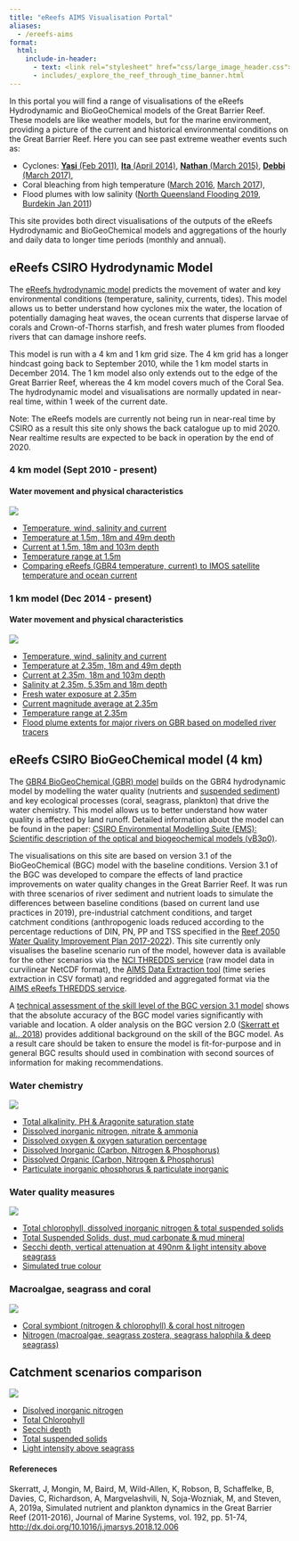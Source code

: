 ```yaml
---
title: "eReefs AIMS Visualisation Portal"
aliases:
  - /ereefs-aims
format:
  html:
    include-in-header:
      - text: <link rel="stylesheet" href="css/large_image_header.css">
      - includes/_explore_the_reef_through_time_banner.html
---
```


In this portal you will find a range of visualisations of the eReefs
Hydrodynamic and BioGeoChemical models of the Great Barrier Reef. These models
are like weather models, but for the marine environment, providing a picture of
the current and historical environmental conditions on the Great Barrier Reef.
Here you can see past extreme weather events such as:

- Cyclones: [**Yasi** (Feb 2011)](./gbr4/temp-wind-salt-current/index.qmd#year=2011;month=2), [**Ita** (April 2014)](./gbr4/temp-wind-salt-current/index.qmd#year=2014;month=4), [**Nathan** (March 2015)](./gbr4/temp-wind-salt-current/index.qmd#year=2015;month=3), [**Debbi** (March 2017)](./gbr4/temp-wind-salt-current/index.qmd#year=2017;month=3),
- Coral bleaching from high temperature ([March 2016](./gbr4/temp-wind-salt-current/index.qmd#year=2016;month=3), [March 2017](./gbr4/temp-wind-salt-current/index.qmd#year=2017;month=3)),
- Flood plumes with low salinity ([North Queensland Flooding 2019](./gbr1/salt-multi-depth/index.qmd#region=townsville-3;year=2019;month=2), [Burdekin Jan 2011](./gbr1/salt-multi-depth/index.qmd#year=2011;month=1;region=townsville-3))

This site provides both direct visualisations of the outputs of the eReefs
Hydrodynamic and BioGeoChemical models and aggregations of the hourly and daily
data to longer time periods (monthly and annual).

## eReefs CSIRO Hydrodynamic Model

The [eReefs hydrodynamic model](https://research.csiro.au/ereefs/models/models-about/models-hydrodynamics/) predicts the movement of water and key
environmental conditions (temperature, salinity, currents, tides). This model
allows us to better understand how cyclones mix the water, the location of
potentially damaging heat waves, the ocean currents that disperse larvae of
corals and Crown-of-Thorns starfish, and fresh water plumes from flooded rivers
that can damage inshore reefs.

This model is run with a 4 km and 1 km grid size. The 4 km grid has a longer
hindcast going back to September 2010, while the 1 km model starts in December
2014. The 1 km model also only extends out to the edge of the Great Barrier
Reef, whereas the 4 km model covers much of the Coral Sea. The hydrodynamic
model and visualisations are normally updated in near-real time, within 1 week
of the current date.

Note: The eReefs models are currently not being run in near-real time by CSIRO
as a result this site only shows the back catalogue up to mid 2020. Near
realtime results are expected to be back in operation by the end of 2020.

::: {.ncanimate-products .column-screen-right}
::: {.ncanimate-product-tile}
### 4 km model (Sept 2010 - present)
#### Water movement and physical characteristics
![](/images/AIMS-JL009front007-500x250.jpg){fig-alt="Waves break on the front reef creating a tough environment for corals to grow. Note the large encrusting soft coral below the breaking wave." fig-align="center"}

- [Temperature, wind, salinity and current](./gbr4/temp-wind-salt-current/index.qmd)
- [Temperature at 1.5m, 18m and 49m depth](./gbr4/temp-multi-depth/index.qmd)
- [Current at 1.5m, 18m and 103m depth](./gbr4/current-multi-depth/index.qmd)
- [Temperature range at 1.5m](./gbr4/temp-range/index.qmd)
- [Comparing eReefs (GBR4 temperature, current) to IMOS satellite temperature and ocean current](./gbr4/imos-vs-ereefs/index.qmd)
:::

::: {.ncanimate-product-tile}
### 1 km model (Dec 2014 - present)
#### Water movement and physical characteristics
![](/images/AIMS-JL009front007-500x250.jpg){fig-alt="Waves break on the front reef creating a tough environment for corals to grow. Note the large encrusting soft coral below the breaking wave." fig-align="center"}

- [Temperature, wind, salinity and current](./gbr1/temp-wind-salt-current)
- [Temperature at 2.35m, 18m and 49m depth](./gbr1/temp-multi-depth)
- [Current at 2.35m, 18m and 103m depth](./gbr1/current-multi-depth)
- [Salinity at 2.35m, 5.35m and 18m depth](./gbr1/salt-multi-depth)
- [Fresh water exposure at 2.35m](./gbr1/fresh-water-exposure)
- [Current magnitude average at 2.35m](./gbr1/current-magnitude-average)
- [Temperature range at 2.35m](./gbr1/temp-range)
- [Flood plume extents for major rivers on GBR based on modelled river tracers](./gbr1/river-tracers)
:::
:::

## eReefs CSIRO BioGeoChemical model (4&nbsp;km)

The [GBR4 BioGeoChemical (GBR) model](https://research.csiro.au/ereefs/models/models-about/models-biogeochemistry/) builds on the GBR4 hydrodynamic model by
modelling the water quality (nutrients and [suspended sediment](https://research.csiro.au/ereefs/models/models-about/models-sediment-transport/)) and key
ecological processes (coral, seagrass, plankton) that drive the water
chemistry. This model allows us to better understand how water quality is
affected by land runoff. Detailed information about the model can be found in
the paper: [CSIRO Environmental Modelling Suite (EMS): Scientific description of
the optical and biogeochemical models (vB3p0)](https://doi.org/10.5194/gmd-2019-115).

The visualisations on this site are based on version 3.1 of the BioGeoChemical
(BGC) model with the baseline conditions. Version 3.1 of the BGC was developed
to compare the effects of land practice improvements on water quality changes
in the Great Barrier Reef. It was run with three scenarios of river sediment
and nutrient loads to simulate the differences between baseline conditions
(based on current land use practices in 2019), pre-industrial catchment
conditions, and target catchment conditions (anthropogenic loads reduced
according to the percentage reductions of DIN, PN, PP and TSS specified in the
[Reef 2050 Water Quality Improvement Plan 2017-2022](https://www.reefplan.qld.gov.au/__data/assets/pdf_file/0017/46115/reef-2050-water-quality-improvement-plan-2017-22.pdf)). This site currently only
visualises the baseline scenario run of the model, however data is available
for the other scenarios via the [NCI THREDDS service](https://thredds.nci.org.au/thredds/catalog/catalogs/fx3/catalog.html) (raw model data in
curvilinear NetCDF format), the [AIMS Data Extraction tool](https://extraction.ereefs.aims.gov.au/?_gl=1*1h5mq5j*_ga*OTM5OTM3MTMzLjE2NjczNTcwNzg.*_ga_6SSTNBNHXG*MTY5NDQ4MTU0NS42Ni4xLjE2OTQ0ODc3NzkuMC4wLjA.) (time series
extraction in CSV format) and regridded and aggregated format via the [AIMS
eReefs THREDDS service](https://thredds.ereefs.aims.gov.au/thredds/catalog/catalog.html).

A [technical assessment of the skill level of the BGC version 3.1 model](https://research.csiro.au/ereefs/wp-content/uploads/sites/34/2020/08/Reanalysis_v1_August2020.pdf) shows
that the absolute accuracy of the BGC model varies significantly with variable
and location. A older analysis on the BGC version 2.0 ([Skerratt et al., 2018](https://doi.org/10.1016/j.jmarsys.2018.12.006))
provides additional background on the skill of the BGC model. As a result care
should be taken to ensure the model is fit-for-purpose and in general BGC
results should used in combination with second sources of information for
making recommendations.

::: {.ncanimate-products .column-screen-right}
::: {.ncanimate-product-tile}
### Water chemistry
![](/images/Blue_Soda_bubbles_macro-500x250.jpg){fig-alt="Bubles suspended in water" fig-align="center"}

- [Total alkalinity, PH & Aragonite saturation state](./gbr4/bgc/baseline/alk_ph_omega-ar)
- [Dissolved inorganic nitrogen, nitrate & ammonia](./gbr4/bgc/baseline/din_no3_nh4)
- [Dissolved oxygen & oxygen saturation percentage](./gbr4/bgc/baseline/oxygen_oxy-sat)
- [Dissolved Inorganic (Carbon, Nitrogen & Phosphorus)](./gbr4/bgc/baseline/din_dip_dic)
- [Dissolved Organic (Carbon, Nitrogen & Phosphorus)](./gbr4/bgc/baseline/dor-c_dor-n_dor-p)
- [Particulate inorganic phosphorus & particulate inorganic](./gbr4/bgc/baseline/pip_pip-sed)

:::

::: {.ncanimate-product-tile}
### Water quality measures
![](/images/middles3-229-500x250.jpg){fig-alt="A turbid seascape" fig-align="center"}

- [Total chlorophyll, dissolved inorganic nitrogen & total suspended solids](./gbr4/bgc/baseline/chl-a-sum_din_efi)
- [Total Suspended Solids, dust, mud carbonate & mud mineral](./gbr4/bgc/baseline/efi_dust_mud-carbonate_mud-mineral)
- [Secchi depth, vertical attenuation at 490nm & light intensity above seagrass](./gbr4/bgc/baseline/secchi_kd-490_epipar-sg)
- [Simulated true colour](./gbr4/bgc/baseline/true-colour)
:::

::: {.ncanimate-product-tile}
### Macroalgae, seagrass and coral
![](/images/AIMS-Coral-IMG_0362-500x250.jpg){fig-alt="A colony of hard corals" fig-align="center"}

- [Coral symbiont (nitrogen & chlorophyll) & coral host nitrogen](./gbr4/bgc/baseline/cs-n_cs-chl_ch-n)
- [Nitrogen (macroalgae, seagrass zostera, seagrass halophila & deep seagrass)](./gbr4/bgc/baseline/ma-n_sg-n_sgh-n_sgd-n)
:::

::: {.ncanimate-product-tile}
## Catchment scenarios comparison
![](/images/corals_and_fish-500x250.png){fig-alt="Corals and fish" fig-align="center"}

- [Disolved inorganic nitrogen](./gbr4/bgc/scenarios/din)
- [Total Chlorophyll](./gbr4/bgc/scenarios/chl-a-sum)
- [Secchi depth](./gbr4/bgc/scenarios/secchi)
- [Total suspended solids](./gbr4/bgc/scenarios/efi)
- [Light intensity above seagrass](./gbr4/bgc/scenarios/epipar-sg)
:::

:::

#### Refereneces

Skerratt, J, Mongin, M, Baird, M, Wild-Allen, K, Robson, B, Schaffelke, B,
Davies, C, Richardson, A, Margvelashvili, N, Soja-Wozniak, M, and Steven, A,
2019a, Simulated nutrient and plankton dynamics in the Great Barrier Reef
(2011-2016), Journal of Marine Systems, vol. 192, pp. 51-74,
<http://dx.doi.org/10.1016/j.jmarsys.2018.12.006>
